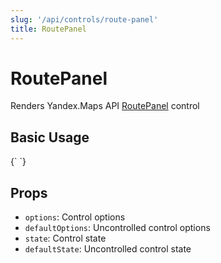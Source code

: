 ```yaml
---
slug: '/api/controls/route-panel'
title: RoutePanel
---
```



# RoutePanel

Renders Yandex.Maps API [RoutePanel][control] control

## Basic Usage

<Canvas>
  {`
  <YMaps>
    <Map
      defaultState={{
        center: [55.751574, 37.573856],
        zoom: 9,
        controls: [],
      }}
    >
      <RoutePanel options={{ float: 'right' }} />
    </Map>
  </YMaps>
`}
</Canvas>

## Props

- `options`: Control options
- `defaultOptions`: Uncontrolled control options
- `state`: Control state
- `defaultState`: Uncontrolled control state

[control]: https://tech.yandex.com/maps/doc/jsapi/2.1/ref/reference/control.RoutePanel-docpage/
